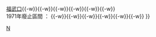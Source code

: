 {{鐵道路線
| 模板名稱 = 福井鐵道南越線
| 名稱 = <small>[[福井鐵道]]</small> {{Translink|ja|南越線|福井鐵道南越線|南越線}}（廢線）
| 代表色 = #009
| 背景顏色 = #ccc
| 車站列表 = 1981年廢止區間 ： [[武生站|社武生]]{{-w}}[[越前武生站|福武口]]{{-w}}{{Translink|ja|北府駅 (南越線)|北府站 (南越線)|北府}}{{-w}}{{Translink|ja|村国駅|村國站|村國}}{{-w}}{{Translink|ja|塚町駅|塚町駅|塚町}}{{-w}}{{Translink|ja|北村駅|北村站|北村}}{{-w}}{{Translink|ja|五分市駅|五分市站|五分市}}{{-w}}{{Translink|ja|粟田部駅|粟田部站|粟田部}} <br />1971年廢止區間 ： {{Translink|ja|粟田部駅|粟田部站|粟田部}}{{-w}}{{Translink|ja|岡本新駅|岡本新站|岡本新}}{{-w}}{{Translink|ja|定友駅|定友站|定友}}{{-w}}{{Translink|ja|野岡駅|野岡站|野岡}}{{-w}}{{Translink|ja|庄境駅|庄境站|庄境}}{{-w}}{{Translink|ja|越前赤坂駅|越前赤坂站|越前赤坂}}{{-w}}{{Translink|ja|戸ノ口駅|戶之口站|戶之口}}
}}
<noinclude>
{{NoteTA
|1=zh-hans:庄;zh-hk:庄;zh-tw:庄;
}}
[[Category:日本鐵路路線模板|N]]
</noinclude>